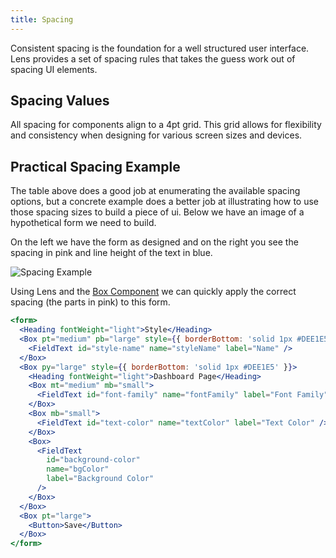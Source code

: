 ```yaml
---
title: Spacing
---
```



Consistent spacing is the foundation for a well structured user interface. Lens provides a set of spacing rules that takes the guess work out of spacing UI elements.

## Spacing Values

All spacing for components align to a 4pt grid. This grid allows for flexibility and consistency when designing for various screen sizes and devices.

<SpacingOptionsTable />

## Practical Spacing Example

The table above does a good job at enumerating the available spacing options, but a concrete example does a better job at illustrating how to use those spacing sizes to build a piece of ui. Below we have an image of a hypothetical form we need to build.

On the left we have the form as designed and on the right you see the spacing in pink and line height of the text in blue.

![Spacing Example](./spacing-form-example.png)

Using Lens and the [Box Component](/#!/Box) we can quickly apply the correct spacing (the parts in pink) to this form.

```jsx
<form>
  <Heading fontWeight="light">Style</Heading>
  <Box pt="medium" pb="large" style={{ borderBottom: 'solid 1px #DEE1E5' }}>
    <FieldText id="style-name" name="styleName" label="Name" />
  </Box>
  <Box py="large" style={{ borderBottom: 'solid 1px #DEE1E5' }}>
    <Heading fontWeight="light">Dashboard Page</Heading>
    <Box mt="medium" mb="small">
      <FieldText id="font-family" name="fontFamily" label="Font Family" />
    </Box>
    <Box mb="small">
      <FieldText id="text-color" name="textColor" label="Text Color" />
    </Box>
    <Box>
      <FieldText
        id="background-color"
        name="bgColor"
        label="Background Color"
      />
    </Box>
  </Box>
  <Box pt="large">
    <Button>Save</Button>
  </Box>
</form>
```

